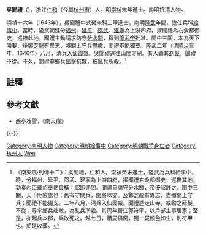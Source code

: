 '''吳聞禮'''（{{bd|？||1646年||Wu吳}}），浙江[[仁和县|仁和]]（今屬[[杭州市|杭州市]]）人。明[[崇禎|崇禎]]末年進士。南明抗清人物。

崇禎十六年（1643年），吳聞禮中式癸未科三甲進士。南明[[隆武|隆武]]年間，擔任兵科[[給事中|給事中]]。當時，隆武朝廷分[[福州|福州]]、[[延平府|延平]]、[[邵武|邵武]]、[[建寧|建寧]]為上游四府，擢聞禮為右僉都御史，巡撫此地。聞禮主動請求防守[[分水關|分水關]]，得到[[隆武帝|隆武帝]]批准。閩中三關，本為天下險要，後[[鄭芝龍|鄭芝龍]]有異志，將關上守兵盡撤，聞禮不能獨支。隆武二年（清[[順治|順治]]三年，1646年）八月，清兵入[[仙霞嶺|仙霞嶺]]。吳聞禮逃往山間寺廟。有人勸其[[剃髮易服|剃髮]]，聞禮不從。不久，聞禮率鄉兵出擊抗敵，被亂兵所殺。<ref>《南天痕·列傳十二》：吳聞禮，仁和人。崇禎癸未進士，隆武為兵科給事中。時，分福州、延平、邵武、建寧為上游四府，擢聞禮右僉都御史，巡撫其地。劾奏內臣戴炤奉使貪橫；詔即逮問。聞禮自請守分水關，帝優詔許之。閩中三關，天下阨險處也；舊有守關兵，閩將以安。及鄭芝龍有異志，盡撤關上守兵；聞禮不能獨支。二年八月，清兵入仙霞嶺。聞禮遁走山寺，或勸之薙髮，不從；尋率鄉兵赴敵，為亂兵所殺。其同年晉江郭符甲，以戶部主事居家；至是，亦起兵本郡，兵敗死之。越七日，積屍俱腐，獨一屍顏色如生，則符甲也。於是收葬。</ref>

==註釋==
{{reflist}}

==參考文獻==
*西亭凌雪，《南天痕》

{{-}}
{{崇禎十六年癸未科殿試金榜}}
{{DEFAULTSORT:Wu吳}}
[[Category:南明人物|Category:南明人物]]
[[Category:明朝給事中|Category:明朝給事中]]
[[Category:明朝戰爭身亡者|Category:明朝戰爭身亡者]]
[[Category:杭州人|Category:杭州人]]
[[Category:吳姓|Wen]]